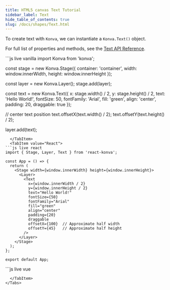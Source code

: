 ```yaml
---
title: HTML5 canvas Text Tutorial
sidebar_label: Text
hide_table_of_contents: true
slug: /docs/shapes/Text.html
---
```


To create text with `Konva`, we can instantiate a `Konva.Text()` object.

For full list of properties and methods, see the [Text API Reference](/docs/api/Konva.Text.html).


<Tabs>
  <TabItem value="Vanilla" default>
```js live vanilla
import Konva from 'konva';

const stage = new Konva.Stage({
  container: 'container',
  width: window.innerWidth,
  height: window.innerHeight
});

const layer = new Konva.Layer();
stage.add(layer);

const text = new Konva.Text({
  x: stage.width() / 2,
  y: stage.height() / 2,
  text: 'Hello World!',
  fontSize: 50,
  fontFamily: 'Arial',
  fill: 'green',
  align: 'center',
  padding: 20,
  draggable: true
});

// center text position
text.offsetX(text.width() / 2);
text.offsetY(text.height() / 2);

layer.add(text);
```
  </TabItem>
  <TabItem value="React">
```js live react
import { Stage, Layer, Text } from 'react-konva';

const App = () => {
  return (
    <Stage width={window.innerWidth} height={window.innerHeight}>
      <Layer>
        <Text
          x={window.innerWidth / 2}
          y={window.innerHeight / 2}
          text="Hello World!"
          fontSize={50}
          fontFamily="Arial"
          fill="green"
          align="center"
          padding={20}
          draggable
          offsetX={100}  // Approximate half width
          offsetY={45}   // Approximate half height
        />
      </Layer>
    </Stage>
  );
};

export default App;
```
  </TabItem>
  <TabItem value="Vue">
```js live vue
<template>
  <v-stage :config="stageSize">
    <v-layer>
      <v-text :config="textConfig" />
    </v-layer>
  </v-stage>
</template>

<script setup>
const stageSize = {
  width: window.innerWidth,
  height: window.innerHeight
};

const textConfig = {
  x: window.innerWidth / 2,
  y: window.innerHeight / 2,
  text: 'Hello World!',
  fontSize: 50,
  fontFamily: 'Arial',
  fill: 'green',
  align: 'center',
  padding: 20,
  draggable: true,
  offsetX: 100,  // Approximate half width
  offsetY: 45    // Approximate half height
};
</script>
```
  </TabItem>
</Tabs> 
